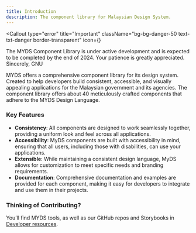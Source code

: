 ```yaml
---
title: Introduction
description: The component library for Malaysian Design System.
---
```



<Callout
  type="error"
  title="Important"
  className="bg-bg-danger-50 text-txt-danger border-transparent"
  icon={<InfoIcon className="size-5" />}
>
  The MYDS Component Library is under active development and is expected to be
  completed by the end of 2024. Your patience is greatly appreciated. Sincerely,
  GNU
</Callout>

MYDS offers a comprehensive component library for its design system. Created to help developers build consistent, accessible, and visually appealing applications for the Malaysian government and its agencies.
The component library offers about 40 meticulously crafted components that adhere to the MYDS Design Language.

### Key Features

- **Consistency**: All components are designed to work seamlessly together, providing a uniform look and feel across all applications.
- **Accessibility**: MyDS components are built with accessibility in mind, ensuring that all users, including those with disabilities, can use your applications.
- **Extensible**: While maintaining a consistent design language, MyDS allows for customization to meet specific needs and branding requirements.
- **Documentation**: Comprehensive documentation and examples are provided for each component, making it easy for developers to integrate and use them in their projects.

### Thinking of Contributing?

You’ll find MYDS tools, as well as our GitHub repos and Storybooks in [Developer resources](#).
